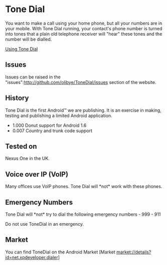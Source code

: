 =Tone Dial=

You want to make a call using your home phone, but all your numbers are in your mobile.
With Tone Dial running, your contact's phone number is turned into tones that a plain old telephone receiver will "hear" these tones and the number will be dialled.

[[Using Tone Dial]]

==Issues==

Issues can be raised in the "issues":http://github.com/olibye/ToneDial/issues section of the website.

==History==

Tone Dial is the first Android™ we are publishing. It is an exercise in making, testing and publishing a limited Android application.

* 1.000 Donut support for Android 1.6
* 0.007 Country and trunk code support

==Tested on==

Nexus One in the UK.

==Voice over IP (VoIP)==

Many offices use VoIP phones. Tone Dial will *not* work with these phones.

==Emergency Numbers==

Tone Dial will *not* try to dial the following emergency numbers
- 999
- 911

Do not use ToneDial in an emergency.

==Market==

You can find ToneDial on the Android Market [Market market://details?id=net.xpdeveloper.dialer]